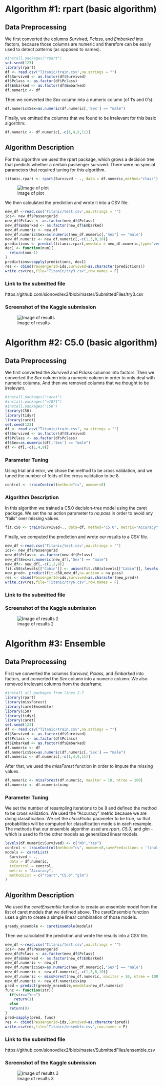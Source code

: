 # Algorithm \#1: rpart (basic algorithm)

## Data Preprocessing 

We first converted the columns _Survived, Pclass,_ and _Embarked_ into factors, because those columns are numeric and therefore can be easily used to detect patterns (as opposed to names).
```r
#install.packages("rpart")
set.seed(123)
library(rpart)
df <- read.csv("Titanic/train.csv",na.strings = "")
df$Survived <- as.factor(df$Survived)
df$Pclass <- as.factor(df$Pclass)
df$Embarked <- as.factor(df$Embarked)
df.numeric <- df
```
Then we converted the _Sex_ column into a numeric column (of 1's and 0's):
```r
df.numeric$Sex=as.numeric(df.numeric[,'Sex'] == "male")
```
Finally, we omitted the columns that we found to be irrelevant for this basic algorithm:
```r
df.numeric <- df.numeric[,-c(1,4,9,11)]
```

## Algorithm Description
For this algorithm we used the rpart package, which grows a decision tree that predicts whether a certain passenger survived.
There were no special parameters that required tuning for this algorithm.
```r
titanic.rpart <- rpart(Survived ~ ., data = df.numeric,method="class")
```
![Image of plot](https://github.com/sionovd/Titanic-Assignment/blob/master/images/Rplot.png)

We then calculated the prediction and wrote it into a CSV file.
```r
new_df <-read.csv('Titanic/test.csv',na.strings = "")
ids<- new_df$PassengerId
new_df$Pclass <- as.factor(new_df$Pclass)
new_df$Embarked <- as.factor(new_df$Embarked)
new_df.numeric <- new_df
new_df.numeric$Sex=as.numeric(new_df.numeric[,'Sex'] == "male")
new_df.numeric <- new_df.numeric[,-c(1,3,8,10)]
predictions <- predict(titanic.rpart,newdata = new_df.numeric,type="vector")
dec1 <- function(num){
  return(num-1)
}
predictions=sapply(predictions, dec1)
res <- cbind(PassengerId=ids,Survived=as.character(predictions))
write.csv(res,file="Titanic/try3.csv",row.names = F)
```

### Link to the submitted file
https://github.com/sionovd/ex2/blob/master/SubmittedFiles/try3.csv

### Screenshot of the Kaggle submission
![Image of results](https://github.com/sionovd/Titanic-Assignment/blob/master/images/rpart.PNG)


# Algorithm \#2: C5.0 (basic algorithm)

## Data Preprocessing

We first converted the _Survived_ and _Pclass_ columns into factors. Then we converted the _Sex_ column into a numeric column in order to only deal with numeric columns. And then we removed columns that we thought to be irrelevant. 
```r
#install.packages("caret")
#install.packages("e1071")
#install.packages('C50')
library(C50)
library(tidyr)
library(caret)
set.seed(123)
df <- read.csv("Titanic/train.csv", na.strings = "")
df$Survived <- as.factor(df$Survived)
df$Pclass <- as.factor(df$Pclass)
df$Sex=as.numeric(df[,'Sex'] == "male")
df <- df[,-c(1,4,9)]
```

### Parameter Tuning
Using trial and error, we chose the method to be cross validation, and we tuned the number of folds of the cross validation to be 8. 
```r
control <- trainControl(method="cv", number=8)
```

### Algorithm Description

In this algorithm we trained a C5.0 decision-tree model using the caret package.
We set the na.action parameter to _na.pass_ in order to avoid any "fails" over missing values. 
```r
fit.c50 <- train(Survived~., data=df, method="C5.0", metric="Accuracy", trControl=control,na.action = na.pass)
```

Finally, we computed the prediction and wrote our results to a CSV file. 
```r
new_df <-read.csv('Titanic/test.csv',na.strings = "")
ids<- new_df$PassengerId
new_df$Pclass<- as.factor(new_df$Pclass)
new_df$Sex=as.numeric(new_df[,'Sex'] == "male")
new_df<- new_df[,-c(1,3,8)]
fit.c50$xlevels[["Cabin"]] <- union(fit.c50$xlevels[["Cabin"]], levels(new_df$Cabin))
new_pred<- predict(fit.c50,new_df,na.action = na.pass)
res <- cbind(PassengerId=ids,Survived=as.character(new_pred))
write.csv(res,file="Titanic/try6.csv",row.names = F)
```

### Link to the submitted file

### Screenshot of the Kaggle submission
![Image of results 2](https://github.com/sionovd/ex2/blob/master/images/c50submission.PNG)

# Algorithm \#3: Ensemble

## Data Preprocessing 

First we converted the columns _Survived_, _Pclass_, and _Embarked_ into factors, and converted the _Sex_ column into a numeric column.
We also removed irrelevant columns from the dataframe.
```r
#install all packeges from lines 2-7
library(rpart)
library(missForest)
library(caretEnsemble)
library(C50)
library(tidyr)
library(caret)
set.seed(123)
df <- read.csv("Titanic/train.csv",na.strings = "")
df$Survived <- as.factor(df$Survived)
df$Pclass <- as.factor(df$Pclass)
df$Embarked <- as.factor(df$Embarked)
df.numeric <- df
df.numeric$Sex=as.numeric(df.numeric[,'Sex'] == "male")
df.numeric <- df.numeric[,-c(1,4,9,11)]
```

After that, we used the _missForest_ function in order to impute the missing values.
```r
df.numeric <- missForest(df.numeric, maxiter = 10, ntree = 100)
df.numeric <- df.numeric$ximp
```

### Parameter Tuning

We set the number of resampling iterations to be 8 and defined the method to be cross validation. We used the "Accuracy" metric because we are doing classification.
We set the _classProbs_ parameter to be true, so that probabilities will be computed for classification models in each resample.
The methods that our ensemble algorithm used are _rpart_, _C5.0_, and _glm_ - which is used to fit the other models as generalized linear models. 
```r
levels(df.numeric$Survived) <- c("NO","Yes")
control <- trainControl(method="cv", number=8,savePredictions = 'final',classProbs = TRUE)
models <- caretList(
  Survived ~ .,
  data = df.numeric,
  trControl = control,
  metric = "Accuracy",
  methodList = c("rpart","C5.0","glm")
)
```

## Algorithm Description

We used the _caretEnsemble_ function to create an ensemble model from the list of caret models that we defined above. 
The caretEnsemble function uses a glm to create a simple linear combination of those models.
```r
greedy_ensemble <- caretEnsemble(models)
```

Then we calculated the prediction and wrote the results into a CSV file.
```r
new_df <-read.csv('Titanic/test.csv',na.strings = "")
ids<- new_df$PassengerId
new_df$Pclass <- as.factor(new_df$Pclass)
new_df$Embarked <- as.factor(new_df$Embarked)
new_df.numeric <- new_df
new_df.numeric$Sex=as.numeric(new_df.numeric[,'Sex'] == "male")
new_df.numeric <- new_df.numeric[,-c(1,3,8,10)]
new_df.numeric <- missForest(new_df.numeric, maxiter = 10, ntree = 100)
new_df.numeric <- new_df.numeric$ximp
pred = predict(greedy_ensemble,newdata=new_df.numeric)
func <- function(str){
  if(str=="Yes")
    return(1)
  else
  return(0)
}
pred=sapply(pred, func)
res <- cbind(PassengerId=ids,Survived=as.character(pred))
write.csv(res,file="Titanic/ensemble.csv",row.names = F)
```

### Link to the submitted file
https://github.com/sionovd/ex2/blob/master/SubmittedFiles/ensemble.csv

### Screenshot of the Kaggle submission
![Image of results 3](https://github.com/sionovd/ex2/blob/master/images/ensemble%20submission.PNG)
